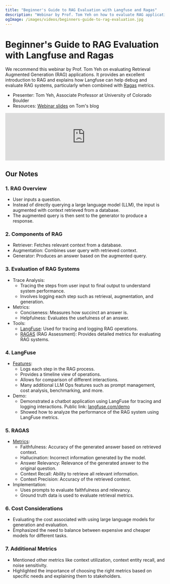 ```yaml
---
title: "Beginner's Guide to RAG Evaluation with Langfuse and Ragas"
description: "Webinar by Prof. Tom Yeh on how to evaluate RAG applications with Langfuse and Ragas."
ogImage: /images/videos/beginners-guide-to-rag-evaluation.jpg
---
```


# Beginner's Guide to RAG Evaluation with Langfuse and Ragas

<Callout type="info">

We recommend this webinar by Prof. Tom Yeh on evaluating Retrieval
Augmented Generation (RAG) applications. It provides an excellent introduction
to RAG and explains how Langfuse can help debug and evaluate RAG systems,
particularly when combined with [Ragas](https://docs.ragas.io) metrics.

- Presenter: Tom Yeh, Associate Professor at University of Colorado Boulder
- Resources: [Webinar slides](https://aibyhand.substack.com/p/beginners-guide-to-rag-evaluation) on Tom's blog

</Callout>

<iframe
  width="100%"
  className="aspect-video rounded mt-10"
  src="https://www.youtube.com/embed/2fqs8Nlh5UI?si=A6CYkwA0iGs-7uak&amp;start=537"
  title="YouTube video player"
  frameborder="0"
  allow="accelerometer; autoplay; clipboard-write; encrypted-media; gyroscope; picture-in-picture; web-share"
  referrerpolicy="strict-origin-when-cross-origin"
  allowFullScreen
></iframe>

## Our Notes

### 1. RAG Overview

- User inputs a question.
- Instead of directly querying a large language model (LLM), the input is augmented with context retrieved from a database.
- The augmented query is then sent to the generator to produce a response.

### 2. Components of RAG

- Retriever: Fetches relevant context from a database.
- Augmentation: Combines user query with retrieved context.
- Generator: Produces an answer based on the augmented query.

### 3. Evaluation of RAG Systems

- Trace Analysis:
  - Tracing the steps from user input to final output to understand system performance.
  - Involves logging each step such as retrieval, augmentation, and generation.
- Metrics:
  - Conciseness: Measures how succinct an answer is.
  - Helpfulness: Evaluates the usefulness of an answer.
- Tools:
  - [LangFuse](/): Used for tracing and logging RAG operations.
  - [RAGAS](https://docs.ragas.io) (RAG Assessment): Provides detailed metrics for evaluating RAG systems.

### 4. LangFuse

- [Features](/docs):
  - Logs each step in the RAG process.
  - Provides a timeline view of operations.
  - Allows for comparison of different interactions.
  - Many additional LLM Ops features such as prompt management, cost analysis, benchmarking, and more.
- Demo:
  - Demonstrated a chatbot application using LangFuse for tracing and logging interactions. Public link: [langfuse.com/demo](https://langfuse.com/demo)
  - Showed how to analyze the performance of the RAG system using LangFuse metrics.

### 5. RAGAS

- [Metrics](https://docs.ragas.io/en/stable/concepts/metrics/index.html):
  - Faithfulness: Accuracy of the generated answer based on retrieved context.
  - Hallucination: Incorrect information generated by the model.
  - Answer Relevancy: Relevance of the generated answer to the original question.
  - Context Recall: Ability to retrieve all relevant information.
  - Context Precision: Accuracy of the retrieved context.
- Implementation:
  - Uses prompts to evaluate faithfulness and relevancy.
  - Ground truth data is used to evaluate retrieval metrics.

### 6. Cost Considerations

- Evaluating the cost associated with using large language models for generation and evaluation.
- Emphasized the need to balance between expensive and cheaper models for different tasks.

### 7. Additional Metrics

- Mentioned other metrics like context utilization, context entity recall, and noise sensitivity.
- Highlighted the importance of choosing the right metrics based on specific needs and explaining them to stakeholders.
